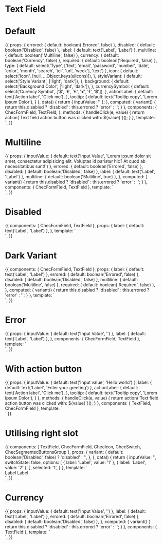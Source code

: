 
<Meta title="Form fields/Text field" component={TextField} />

# Text Field

<Props of={TextField} />

# Default

<Preview>
  <Story name="Defaults">
    {{
      props: {
        errored: {
          default: boolean('Errored', false)
        },
        disabled: {
          default: boolean('Disabled', false)
        },
        label: {
          default: text('Label', 'Label')
        },
        multiline: {
          default: boolean('Multiline', false)
        },
        currency: {
          default: boolean('Currency', false)
        },
        required: {
          default: boolean('Required', false)
        },
        type: {
          default: select('Type', ['text', 'email', 'password', 'number', 'date', 'color', 'month', 'search', 'tel', 'url', 'week'], 'text')
        },
        icon: {
          default: select('Icon', [null, ...Object.keys(uiIcons)]),
        },
        styleVariant: {
          default: select('Style Variant', ['light', 'dark']),
        },
        background: {
          default: select('Background Color', ['light', 'dark']),
        },
        currencySymbol: {
          default: select('Curency Symbol', ['$', '£', '€', '¥', '₹', '฿']),
        },
        actionLabel: {
          default: text('Action label', 'Click me'),
        },
        tooltip: {
          default: text('Tooltip copy', 'Lorem Ipsum Dolor'),
        }
      },
      data() {
        return { inputValue: '' };
      },
      computed: {
        variant() {
          return this.disabled ? 'disabled' : this.errored ? 'error' : '';
        }
      },
      components: {
        ChecFormField,
        TextField,
      },
      methods: {
        handleClick(e, value) {
          return action(`Text field action button was clicked with: ${value}`)();
        }
      },
      template: `
        <div class="py-16 flex justify-center" :class="{'bg-gray-700': background === 'dark'}">
          <ChecFormField
            :prependLabel="actionLabel"
            :tooltip="tooltip"
            :icon="icon"
            @action-click="handleClick"
            class="w-full max-w-sm"
          >
            <TextField
              name="input-name"
              :label="label"
              :multiline="multiline"
              placeholder="Example Placeholder"
              v-model="inputValue"
              :variant="variant"
              :style-variant="styleVariant"
              :type="type"
              :required="required"
              :currency="currency"
              :currencySymbol="currencySymbol"
              />
          </ChecFormField>
        </div>`,
    }}
  </Story>
</Preview>

# Multiline

<Preview>
  <Story name="Multiline">
    {{
      props: {
        inputValue: {
          default: text('Input Value', 'Lorem ipsum dolor sit amet, consectetur adipisicing elit. Voluptas id pariatur hic? At quod ab necessitatibus sunt!')
        },
        errored: {
          default: boolean('Errored', false)
        },
        disabled: {
          default: boolean('Disabled', false)
        },
        label: {
          default: text('Label', 'Label')
        },
        multiline: {
          default: boolean('Multiline', true)
        },
      },
      computed: {
        variant() {
          return this.disabled ? 'disabled' : this.errored ? 'error' : '';
        }
      },
      components: {
        ChecFormField,
        TextField
      },
      template: `
        <div class="py-16 flex justify-center">
          <ChecFormField
            class="w-full max-w-sm"
          >
            <TextField
              name="input-name"
              :label="label"
              :multiline="multiline"
              placeholder="Example Placeholder"
              v-model="inputValue"
              :variant="variant"
            />
          </ChecFormField>
        </div>`,
    }}
  </Story>
</Preview>

# Disabled

<Preview>
  <Story name="Disabled">
    {{
      components: {
        ChecFormField,
        TextField
      },
      props: {
        label: {
          default: text('Label', 'Label')
        },
      },
      template: `
        <div class="py-16 flex justify-center">
          <ChecFormField
            class="w-full max-w-sm"
          >
            <TextField
              name="input-name"
              :label="label"
              placeholder="Text Field Placeholder"
              variant="disabled"
            />
          </ChecFormField>
        </div>`,
    }}
  </Story>
</Preview>

# Dark Variant

<Preview>
  <Story name="Dark Style Variant">
    {{
      components: {
        ChecFormField,
        TextField
      },
      props: {
        label: {
          default: text('Label', 'Label')
        },
        errored: {
          default: boolean('Errored', false)
        },
        disabled: {
          default: boolean('Disabled', false)
        },
        multiline: {
          default: boolean('Multiline', false)
        },
        required: {
          default: boolean('Required', false)
        },
      },
      computed: {
        variant() {
          return this.disabled ? 'disabled' : this.errored ? 'error' : '';
        }
      },
      template: `
        <div class="py-16 flex justify-center bg-gray-700">
          <ChecFormField
            class="w-full max-w-sm"
          >
            <TextField
              name="input-name"
              :label="label"
              :style-variant="'dark'"
              placeholder="Text Field Placeholder"
              :multiline="multiline"
              :variant="variant"
              :required="required"
              bg-gray-700
            />
          </ChecFormField>
        </div>`,
    }}
  </Story>
</Preview>

# Error

<Preview>
  <Story name="Error">
    {{
      props: {
        inputValue: {
          default: text('Input Value', '')
        },
        label: {
          default: text('Label', 'Label')
        },
      },
      components: {
        ChecFormField,
        TextField
      },
      template: `
        <div class="py-16 flex justify-center">
          <ChecFormField
            class="w-full max-w-sm"
          >
            <TextField
              name="input-name"
              :label="label"
              class="w-full max-w-sm"
              placeholder="Text Field Placeholder"
              variant="error"
              v-model="inputValue"
            />
          </ChecFormField>
        </div>`,
    }}
  </Story>
</Preview>

# With action button

<Preview>
  <Story name="With action button">
    {{
      props: {
        inputValue: {
          default: text('Input value', 'Hello world')
        },
        label: {
          default: text('Label', 'Enter your greeting')
        },
        actionLabel: {
          default: text('Action label', 'Click me'),
        },
        tooltip: {
          default: text('Tooltip copy', 'Lorem Ipsum Dolor'),
        }
      },
      methods: {
        handleClick(e, value) {
          return action(`Text field action button was clicked with: ${value}`)();
        }
      },
      components: {
        TextField,
        ChecFormField
      },
      template: `
        <div class="py-16 flex justify-center">
          <ChecFormField
            class="w-full max-w-sm"
            :prependLabel="actionLabel"
            :tooltip="tooltip"
            @action-click="handleClick"
          >
            <TextField
                :label="label"
                v-model="inputValue"
              />
          </ChecFormField>
        </div>
      `
    }}
  </Story>
</Preview>

# Utilising right slot

<Preview>
  <Story name="Right slot">
    {{
      components: {
        TextField,
        ChecFormField,
        ChecIcon,
        ChecSwitch,
        ChecSegmentedButtonsGroup
      },
      props: {
        variant: {
          default: boolean('Disabled', false) ? 'disabled' : '',
        },
      },
      data() {
        return {
          inputValue: '',
          switchState: false,
          options: [
            { label: 'Label', value: '1' },
            { label: 'Label', value: '2' },
          ],
          selected: '1',
        }
      },
      template: `
        <div class="py-16 flex justify-center flex flex-col justify-center">
          <TextField
            label="With label"
            class="self-center w-full max-w-sm mb-4"
            v-model="inputValue"
            type="text"
            :variant="variant"
          >
            Label
          </TextField>
          <TextField
            label="With icon"
            class="self-center w-full max-w-sm mb-4"
            v-model="inputValue"
            type="text"
            :variant="variant"
          >
            <ChecIcon icon="calendar" class="w-4 h-4 text-gray-500" />
          </TextField>
          <TextField
            label="With switch"
            class="self-center w-full max-w-sm mb-4"
            v-model="inputValue"
            type="text"
            :variant="variant"
          >
            <ChecSwitch v-model="switchState">Label</ChecSwitch>
          </TextField>
          <TextField
            label="With segmented buttons"
            class="self-center w-full max-w-sm mb-4"
            v-model="inputValue"
            type="text"
            :variant="variant"
          >
            <ChecSegmentedButtonsGroup
              :options="options"
              v-model="selected"
            />
          </TextField>
        </div>`,
    }}
  </Story>
</Preview>

# Currency

<Preview>
  <Story name="Currency">
    {{
      props: {
        inputValue: {
          default: text('Input Value', '')
        },
        label: {
          default: text('Label', 'Label')
        },
        errored: {
          default: boolean('Errored', false)
        },
        disabled: {
          default: boolean('Disabled', false)
        },
      },
      computed: {
        variant() {
          return this.disabled ? 'disabled' : this.errored ? 'error' : '';
        }
      },
      components: {
        TextField
      },
      template: `
        <div class="py-16 flex justify-center">
          <TextField
            name="input-name"
            :label="label"
            class="w-full max-w-sm"
            placeholder="Text Field Placeholder"
            :variant="variant"
            currency="true"
            v-model="inputValue"
          />
        </div>`,
    }}
  </Story>
</Preview>